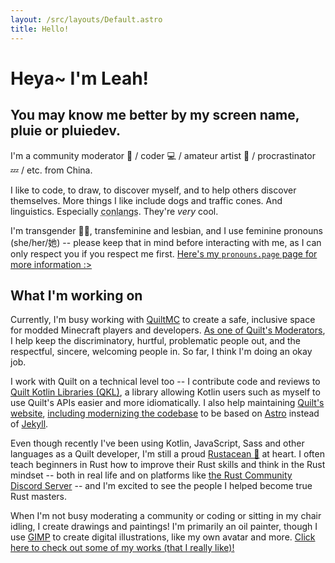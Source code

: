 ```yaml
---
layout: /src/layouts/Default.astro
title: Hello!
---
```


<h1 class="title is-2">Heya~ I'm <span class="has-text-primary">Leah</span>!</h1>
<h2 class="subtitle is-5">You may know me better by my screen name, <span class="has-text-primary">pluie</span>
or <span class="has-text-primary">pluiedev</span>.</h2>

I'm a community moderator 🔨 / coder 💻 / amateur artist 🎨 /
procrastinator 💤 / etc. from China.

I like to code, to draw, to discover myself, and to help others discover themselves.
More things I like include dogs and traffic cones. And linguistics. Especially
<abbr title="constructed languages (languages intentionally created by people)">conlangs</abbr>.
They're *very* cool.

I'm transgender 🏳️‍⚧️, transfeminine and lesbian, and I use feminine pronouns
(she/her/她) -- please keep that in mind before interacting with me,
as I can only respect you if you respect me first.
[Here's my `pronouns.page` page for more information :>](https://pronouns.page/@pluiedev)

## What I'm working on

Currently, I'm busy working with [QuiltMC](https://quiltmc.org) to create a safe,
inclusive space for modded Minecraft players and developers.
[As one of Quilt's Moderators](https://quiltmc.org/about/teams/#moderators),
I help keep the discriminatory, hurtful, problematic people out, and the respectful,
sincere, welcoming people in. So far, I think I'm doing an okay job.

I work with Quilt on a technical level too -- I contribute code and reviews to
[Quilt Kotlin Libraries (QKL)](https://github.com/QuiltMC/quilt-kotlin-libraries),
a library allowing Kotlin users such as myself to use Quilt's APIs easier and more idiomatically.
I also help maintaining [Quilt's website](https://quiltmc.org),
[including modernizing the codebase](https://github.com/QuiltMC/quiltmc.org/pull/58)
to be based on [Astro](https://astro.build) instead of [Jekyll](https://jekyllrb.com).

Even though recently I've been using Kotlin, JavaScript, Sass and other languages as
a Quilt developer, I'm still a proud [Rustacean 🦀](https://rust-lang.org/) at heart.
I often teach beginners in Rust how to improve their Rust skills and think in
the Rust mindset -- both in real life and on platforms like
[the Rust Community Discord Server](https://discord.gg/rust-lang-community) --
and I'm excited to see the people I helped become true Rust masters.

When I'm not busy moderating a community or coding or sitting in my chair idling,
I create drawings and paintings! I'm primarily an oil painter, though I use [GIMP](https://gimp.org)
to create digital illustrations, like my own avatar and more.
[Click here to check out some of my works (that I really like)!](/works)
